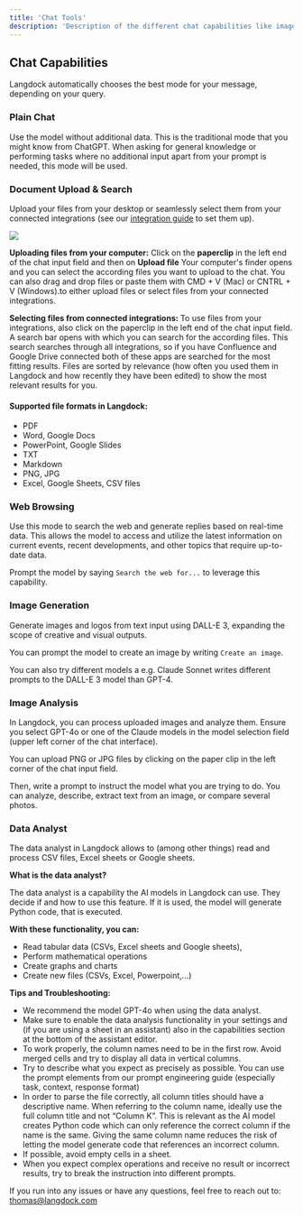 ```yaml
---
title: 'Chat Tools'
description: 'Description of the different chat capabilities like image generation, document search or data analysis.'
---
```


## Chat Capabilities
Langdock automatically chooses the best mode for your message, depending on your query. 

### Plain Chat
Use the model without additional data. This is the traditional mode that you might know from ChatGPT. When asking for general knowledge or performing tasks where no additional input apart from your prompt is needed, this mode will be used.

### Document Upload & Search
Upload your files from your desktop or seamlessly select them from your connected integrations (see our [integration guide](/product/integrations/oauth) to set them up).

<img src="/images/Chat_1.png"/>

**Uploading files from your computer:** Click on the **paperclip** in the left end of the chat input field and then on **Upload file** Your computer's finder opens and you can select the according files you want to upload to the chat. You can also drag and drop files or paste them with CMD + V (Mac) or CNTRL + V (Windows).to either upload files or select files from your connected integrations.

**Selecting files from connected integrations:** To use files from your integrations, also click on the paperclip in the left end of the chat input field. A search bar opens with which you can search for the according files. This search searches through all integrations, so if you have Confluence and Google Drive connected both of these apps are searched for the most fitting results. Files are sorted by relevance (how often you used them in Langdock and how recently they have been edited) to show the most relevant results for you.

#### Supported file formats in Langdock:
- PDF
- Word, Google Docs 
- PowerPoint, Google Slides
- TXT
- Markdown
- PNG, JPG
- Excel, Google Sheets, CSV files


### Web Browsing
Use this mode to search the web and generate replies based on real-time data. This allows the model to access and utilize the latest information on current events, recent developments, and other topics that require up-to-date data. 

Prompt the model by saying `Search the web for...` to leverage this capability.


### Image Generation
Generate images and logos from text input using DALL-E 3, expanding the scope of creative and visual outputs. 

You can prompt the model to create an image by writing `Create an image`.

You can also try different models a e.g. Claude Sonnet writes different prompts to the DALL-E 3 model than GPT-4.

### Image Analysis
In Langdock, you can process uploaded images and analyze them. Ensure you select GPT-4o or one of the Claude models in the model selection field (upper left corner of the chat interface).

You can upload PNG or JPG files by clicking on the paper clip in the left corner of the chat input field.

Then, write a prompt to instruct the model what you are trying to do. You can analyze, describe, extract text from an image, or compare several photos.

### Data Analyst

The data analyst in Langdock allows to (among other things) read and process CSV files, Excel sheets or Google sheets.

**What is the data analyst?**

The data analyst is a capability the AI models in Langdock can use. They decide if and how to use this feature. If it is used, the model will generate Python code, that is executed.

**With these functionality, you can:**

- Read tabular data (CSVs, Excel sheets and Google sheets),
- Perform mathematical operations
- Create graphs and charts
- Create new files (CSVs, Excel, Powerpoint,...)

**Tips and Troubleshooting:**
- We recommend the model GPT-4o when using the data analyst.
- Make sure to enable the data analysis functionality in your settings and (if you are using a sheet in an assistant) also in the capabilities section at the bottom of the assistant editor.
- To work properly, the column names need to be in the first row. Avoid merged cells and try to display all data in vertical columns.
- Try to describe what you expect as precisely as possible. You can use the prompt elements from our prompt engineering guide (especially task, context, response format)
- In order to parse the file correctly, all column titles should have a descriptive name. When referring to the column name, ideally use the full column title and not “Column K”. This is relevant as the AI model creates Python code which can only reference the correct column if the name is the same. Giving the same column name reduces the risk of letting the model generate code that references an incorrect column.
- If possible, avoid empty cells in a sheet.
- When you expect complex operations and receive no result or incorrect results, try to break the instruction into different prompts.

If you run into any issues or have any questions, feel free to reach out to: thomas@langdock.com
